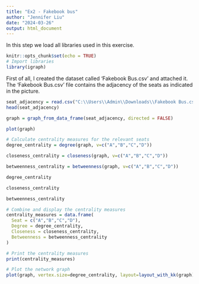 ```yaml
---
title: "Ex2 - Fakebook bus"
author: "Jennifer Liu"
date: "2024-03-26"
output: html_document
---
```

In this step we load all libraries used in this exercise.
```r
knitr::opts_chunk$set(echo = TRUE)
# Import libraries
library(igraph)
```
First of all, I created the dataset called 'Fakebook Bus.csv' and attached it. The 'Fakebook Bus.csv' file contains the adjacency of the seats as indicated in the picture.


```r
seat_adjacency = read.csv("C:\\Users\\Admin\\Downloads\\Fakebook Bus.csv")
head(seat_adjacency)
```


```r
graph = graph_from_data_frame(seat_adjacency, directed = FALSE)

plot(graph)
```


```r
# Calculate centrality measures for the relevant seats
degree_centrality = degree(graph, v=c("A","B","C","D"))

closeness_centrality = closeness(graph, v=c("A","B","C","D"))

betweenness_centrality = betweenness(graph, v=c("A","B","C","D"))
```

```r
degree_centrality
```
```r
closeness_centrality
```
```r
betweenness_centrality
```
```r
# Combine and display the centrality measures
centrality_measures = data.frame(
  Seat = c("A","B","C","D"),
  Degree = degree_centrality,
  Closeness = closeness_centrality,
  Betweenness = betweenness_centrality
)

# Print the centrality measures
print(centrality_measures)
```
```r
# Plot the network graph
plot(graph, vertex.size=degree_centrality, layout=layout_with_kk(graph))
```


